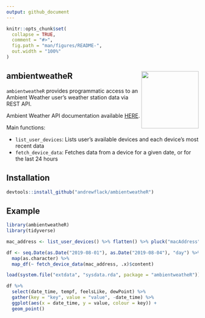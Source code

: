 ```yaml
---
output: github_document
---
```


<!-- README.md is generated from README.Rmd. Please edit that file -->

```r
knitr::opts_chunk$set(
  collapse = TRUE,
  comment = "#>",
  fig.path = "man/figures/README-",
  out.width = "100%"
)
```

## ambientweatheR <img src="inst/figures/hex_logo.png" align="right" height = 150/>

`ambientweatheR` provides programmatic access to an Ambient Weather user's weather station data via REST API. 

Ambient Weather API documentation available [HERE](https://ambientweather.docs.apiary.io/#).

Main functions:

- `list_user_devices`: Lists user's available devices and each device's most recent data
- `fetch_device_data`: Fetches data from a device for a given date, or for the last 24 hours

## Installation

```r
devtools::install_github("andrewflack/ambientweatheR")
```

## Example

```r
library(ambientweatheR)
library(tidyverse)
```

```r
mac_address <- list_user_devices() %>% flatten() %>% pluck("macAddress")
```

```r
df <- seq.Date(as.Date("2019-08-01"), as.Date("2019-08-04"), "day") %>% 
  map(as.character) %>% 
  map_df(~ fetch_device_data(mac_address, .x)$content)
```

```r
load(system.file("extdata", "sysdata.rda", package = "ambientweatheR"))
```

```r
df %>% 
  select(date_time, tempf, feelsLike, dewPoint) %>% 
  gather(key = "key", value = "value", -date_time) %>% 
  ggplot(aes(x = date_time, y = value, colour = key)) + 
  geom_point()
```

